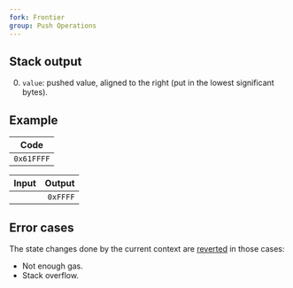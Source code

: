 ```yaml
---
fork: Frontier
group: Push Operations
---
```


## Stack output

0. `value`: pushed value, aligned to the right (put in the lowest significant bytes).

## Example

| Code |
|------|
| `0x61FFFF` |

| Input | Output |
|------:|-------:|
| | `0xFFFF` |

## Error cases

The state changes done by the current context are [reverted](#FD) in those cases:
- Not enough gas.
- Stack overflow.
